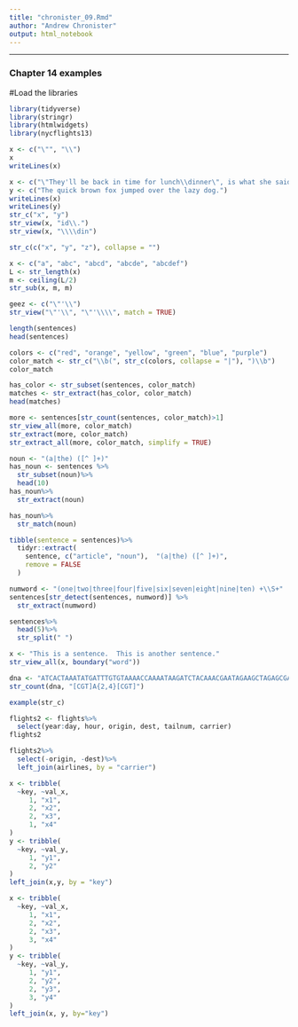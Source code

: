 ```yaml
---
title: "chronister_09.Rmd"
author: "Andrew Chronister"
output: html_notebook
---
```


***
### Chapter 14 examples
#Load the libraries
```r
library(tidyverse)
library(stringr)
library(htmlwidgets)
library(nycflights13)

```

```r
x <- c("\"", "\\")
x
writeLines(x)
```
```r
x <- c("\"They'll be back in time for lunch\\dinner\", is what she said.")
y <- c("The quick brown fox jumped over the lazy dog.")
writeLines(x)
writeLines(y)
str_c("x", "y")
str_view(x, "id\\.")
str_view(x, "\\\\din")

```
```r
str_c(c("x", "y", "z"), collapse = "")
```
```r
x <- c("a", "abc", "abcd", "abcde", "abcdef")
L <- str_length(x)
m <- ceiling(L/2)
str_sub(x, m, m)
```
```r
geez <- c("\"'\\")
str_view("\"'\\", "\"'\\\\", match = TRUE)

```

```r
length(sentences)
head(sentences)
```

```r
colors <- c("red", "orange", "yellow", "green", "blue", "purple")
color_match <- str_c("\\b(", str_c(colors, collapse = "|"), ")\\b")
color_match


```
```r
has_color <- str_subset(sentences, color_match)
matches <- str_extract(has_color, color_match)
head(matches)

```
```r
more <- sentences[str_count(sentences, color_match)>1]
str_view_all(more, color_match)
str_extract(more, color_match)
str_extract_all(more, color_match, simplify = TRUE)
```
```r
noun <- "(a|the) ([^ ]+)"
has_noun <- sentences %>%
  str_subset(noun)%>%
  head(10)
has_noun%>%
  str_extract(noun)
```
```r
has_noun%>%
  str_match(noun)
```
```r
tibble(sentence = sentences)%>%
  tidyr::extract(
    sentence, c("article", "noun"),  "(a|the) ([^ ]+)",
    remove = FALSE
  )
```

```r
numword <- "(one|two|three|four|five|six|seven|eight|nine|ten) +\\S+"
sentences[str_detect(sentences, numword)] %>%
  str_extract(numword)
```

```r
sentences%>%
  head(5)%>%
  str_split(" ")
```

```r
x <- "This is a sentence.  This is another sentence."
str_view_all(x, boundary("word"))
```

```r
dna <- "ATCACTAAATATGATTTGTGTAAAACCAAAATAAGATCTACAAACGAATAGAAGCTAGAGCGAAAAATGG"
str_count(dna, "[CGT]A{2,4}[CGT]")

```
```r
example(str_c)
```
```r
flights2 <- flights%>%
  select(year:day, hour, origin, dest, tailnum, carrier)
flights2
```

```r
flights2%>%
  select(-origin, -dest)%>%
  left_join(airlines, by = "carrier")
```

```r
x <- tribble(
  ~key, ~val_x,
     1, "x1",
     2, "x2",
     2, "x3",
     1, "x4"
)
y <- tribble(
  ~key, ~val_y,
     1, "y1",
     2, "y2"
)
left_join(x,y, by = "key")
```

```r
x <- tribble(
  ~key, ~val_x,
     1, "x1",
     2, "x2",
     2, "x3",
     3, "x4"
)
y <- tribble(
  ~key, ~val_y,
     1, "y1",
     2, "y2",
     2, "y3",
     3, "y4"
)
left_join(x, y, by="key")
```



